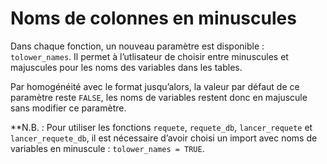 # Noms de colonnes en minuscules

Dans chaque fonction, un nouveau paramètre est disponible : `tolower_names`. Il permet à l'utlisateur de choisir entre minuscules et majuscules pour les noms des variables dans les tables.

Par homogénéité avec le format jusqu'alors, la valeur par défaut de ce paramètre reste `FALSE`, les noms de variables restent donc en majuscule sans modifier ce paramètre.

**N.B. : Pour utiliser les fonctions `requete`, `requete_db`, `lancer_requete` et `lancer_requete_db`, il est nécessaire d'avoir choisi un import avec noms de variables en minuscule : `tolower_names = TRUE`.


